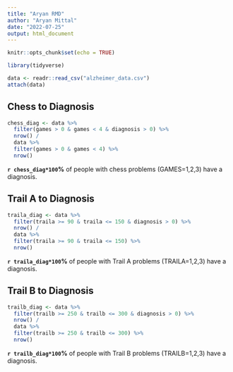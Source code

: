 ```yaml
---
title: "Aryan RMD"
author: "Aryan Mittal"
date: "2022-07-25"
output: html_document
---
```


```r
knitr::opts_chunk$set(echo = TRUE)

library(tidyverse)

data <- readr::read_csv("alzheimer_data.csv")
attach(data)
```

## Chess to Diagnosis

```r
chess_diag <- data %>%
  filter(games > 0 & games < 4 & diagnosis > 0) %>%
  nrow() /
  data %>%
  filter(games > 0 & games < 4) %>%
  nrow()
```

**`r chess_diag*100`%** of people with chess problems (GAMES=1,2,3) have a diagnosis.

## Trail A to Diagnosis
```r
traila_diag <- data %>%
  filter(traila >= 90 & traila <= 150 & diagnosis > 0) %>%
  nrow() /
  data %>%
  filter(traila >= 90 & traila <= 150) %>%
  nrow()
```

**`r traila_diag*100`%** of people with Trail A problems (TRAILA=1,2,3) have a diagnosis.

## Trail B to Diagnosis
```r
trailb_diag <- data %>%
  filter(trailb >= 250 & trailb <= 300 & diagnosis > 0) %>%
  nrow() /
  data %>%
  filter(trailb >= 250 & trailb <= 300) %>%
  nrow()
```

**`r trailb_diag*100`%** of people with Trail B problems (TRAILB=1,2,3) have a diagnosis.